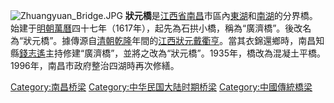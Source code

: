 [[File:Zhuangyuan_Bridge.JPG|thumb]]
'''狀元橋'''是[[江西省|江西省]][[南昌|南昌]]市區內[[東湖_(南昌)|東湖]]和[[南昌南湖|南湖]]的分界橋。始建于[[明朝|明朝]][[萬曆|萬曆]]四十七年（1617年），起先為石拱小橋，稱為“廣濟橋”。後改名為“狀元橋”。據傳源自[[清朝|清朝]][[乾隆|乾隆]]年間的[[江西狀元|江西狀元]][[戴衢亨|戴衢亨]]。當其衣錦還鄉時，南昌知縣[[錢志遙|錢志遙]]主持修建“廣濟橋”，並將之改為“狀元橋”。1935年，橋改為混凝土平橋。1996年，南昌市政府整治四湖時再次修繕。

{{老南昌}}
[[Category:南昌桥梁|Category:南昌桥梁]]
[[Category:中华民国大陆时期桥梁|Category:中华民国大陆时期桥梁]]
[[Category:中國傳統橋梁|Category:中國傳統橋梁]]